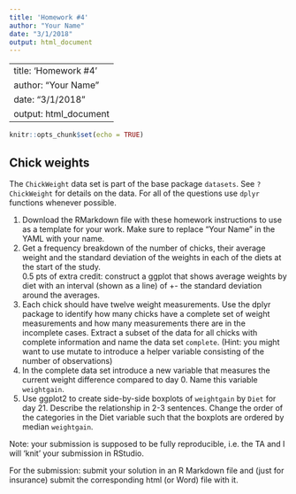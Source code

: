 ```yaml
---
title: 'Homework #4'
author: "Your Name"
date: "3/1/2018"
output: html_document
---
```

---
title: 'Homework #4'
author: "Your Name"
date: "3/1/2018"
output: html_document
---

```r
knitr::opts_chunk$set(echo = TRUE)
```

## Chick weights

The `ChickWeight` data set is part of the base package `datasets`. See `?ChickWeight` for details on the data.
For all of the questions use `dplyr` functions whenever possible.

1. Download the RMarkdown file with these homework instructions to use as a template for your work.
Make sure to replace "Your Name" in the YAML with your name.
2. Get a frequency breakdown of the number of chicks, their average weight and the standard deviation of the weights in each of the diets at the start of the study. <br>
 0.5 pts of extra credit: construct a ggplot that shows average weights by diet with an interval (shown as a line) of +- the standard deviation around the averages.
3. Each chick should have twelve weight measurements. Use the dplyr package to identify how many chicks have a complete set of weight measurements and how many measurements there are in the incomplete cases. Extract a subset of the data for all chicks with complete information and name the data set `complete`. (Hint: you might want to use mutate to introduce a helper variable consisting of the number of observations)
4. In the complete data set introduce a new variable that measures the current weight difference compared to day 0. Name this variable  `weightgain`.
5. Use ggplot2 to create side-by-side boxplots of `weightgain` by `Diet` for day 21. Describe the relationship in 2-3 sentences. Change the order of the categories in the Diet variable such that the boxplots are ordered by median `weightgain`.


Note: your submission is supposed to be fully reproducible, i.e. the TA and I will 'knit' your submission in RStudio. 


For the submission: submit your solution in an R Markdown file and (just for insurance) submit the corresponding html (or Word) file with it. 
